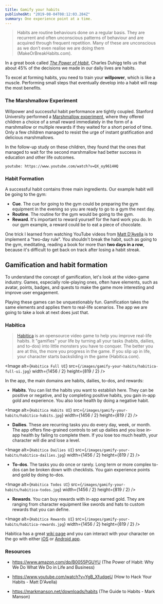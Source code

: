 ```yaml
---
title: Gamify your habits
publishedAt: "2019-08-04T08:12:03.284Z"
summary: One experience point at a time.
---
```


> Habits are routine behaviours done on a regular basis. They are recurrent and often unconscious patterns of behaviour and are acquired through frequent repetition. Many of these are unconscious as we don’t even realise we are doing them (MakeOrBreakHabits.com).

In a great book called _[The Power of Habit](https://www.amazon.com/Power-Habit-What-Life-Business/dp/081298160X)_, Charles Duhigg tells us that
about 45% of the decisions we made in our daily lives are habits.

To excel at forming habits, you need to train your **willpower**, which is like a muscle. Performing small steps that eventually develop into a habit will reap the most benefits.

### The Marshmallow Experiment

Willpower and successful habit performance are tightly coupled. Stanford University performed a [Marshmallow experiment](https://en.wikipedia.org/wiki/Stanford_marshmallow_experiment), where they offered children a choice of a small reward immediately in the form of a marshmallow or multiple rewards if they waited for a short period of time. Only a few children managed to resist the urge of instant gratification and delicious marshmallows.

In the follow-up study on these children, they found that the ones that managed to wait for the second marshmallow had better success in education and other life outcomes.

`youtube: https://www.youtube.com/watch?v=QX_oy9614HQ`

### Habit Formation

A successful habit contains three main ingredients. Our example habit will be going to the gym:

- **Cue**. The cue for going to the gym could be preparing the gym equipment in the evening so you are ready to go to a gym the next day.
- **Routine**. The routine for the gym would be going to the gym.
- **Reward**. It's important to reward yourself for the hard work you do. In our gym example, a reward could be to eat a piece of chocolate.

One trick I learned from watching YouTube videos from [Matt D'Avella](https://www.youtube.com/user/blackboxfilmcompany) is to implement a "two-day rule". You shouldn't break the habit, such as going to the gym, meditating, reading a book for more than **two days in a row**, because it's difficult to get back on track after losing a habit streak.

## Gamification and habit formation

To understand the concept of gamification, let's look at the video-game industry. Games, especially role-playing ones, often have elements, such as avatar, points, badges, and quests to make the game more interesting and improve user engagement.

Playing these games can be unquestionably fun. Gamification takes the same elements and applies them to real-life scenarios. The app we are going to take a look at next does just that.

### Habitica

> [Habitica](https://habitica.com) is an opensource video game to help you improve real-life habits. It "gamifies" your life by turning all your tasks (habits, dailies, and to-dos) into little monsters you have to conquer. The better you are at this, the more you progress in the game. If you slip up in life, your character starts backsliding in the game (Habitica.com).

<Image
  alt={`Habitica Full UI`}
  src={`/images/gamify-your-habits/habitica-full-ui.jpg`}
  width={1456 / 2}
  height={819 / 2}
/>

In the app, the main domains are habits, dailies, to-dos, and rewards:

- **Habits**. You can list the habits you want to establish here. They can be positive or negative, and by completing positive habits, you gain in-app gold and experience. You also lose health by doing a negative habit.

<Image
  alt={`Habitica Habits UI`}
  src={`/images/gamify-your-habits/habitica-habits.jpg`}
  width={1456 / 2}
  height={819 / 2}
/>

- **Dailies**. These are recurring tasks you do every day, week, or month. The app offers fine-grained controls to set up dailies and you lose in-app health by failing to complete them. If you lose too much health, your character will die and lose a level.

<Image
  alt={`Habitica Dailies UI`}
  src={`/images/gamify-your-habits/habitica-dailies.jpg`}
  width={1456 / 2}
  height={819 / 2}
/>

- **To-dos**. The tasks you do once or rarely. Long term or more complex to-dos can be broken down with checklists. You gain experience points and gold by doing to-dos.

<Image
  alt={`Habitica Todos UI`}
  src={`/images/gamify-your-habits/habitica-todos.jpg`}
  width={1456 / 2}
  height={819 / 2}
/>

- **Rewards**. You can buy rewards with in-app earned gold. They are ranging from character equipment like swords and hats to custom rewards that you can define.

<Image
  alt={`Habitica Rewards UI`}
  src={`/images/gamify-your-habits/habitica-rewards.jpg`}
  width={1456 / 2}
  height={819 / 2}
/>

Habitica has a great [wiki page](https://habitica.fandom.com/wiki/Habitica_Wiki) and you can interact with your character on the go with either [iOS](https://apps.apple.com/us/app/habitica-gamified-taskmanager/id994882113) or [Android app](https://play.google.com/store/apps/details?id=com.habitrpg.android.habitica&hl=en).

### Resources

- https://www.amazon.com/dp/B0055PGUYU (The Power of Habit: Why We Do What We Do in Life and Business)

- https://www.youtube.com/watch?v=YgB_XfudqeU (How to Hack Your Habits - Matt D'Avella)

- https://markmanson.net/downloads/habits (The Guide to Habits - Mark Manson)
